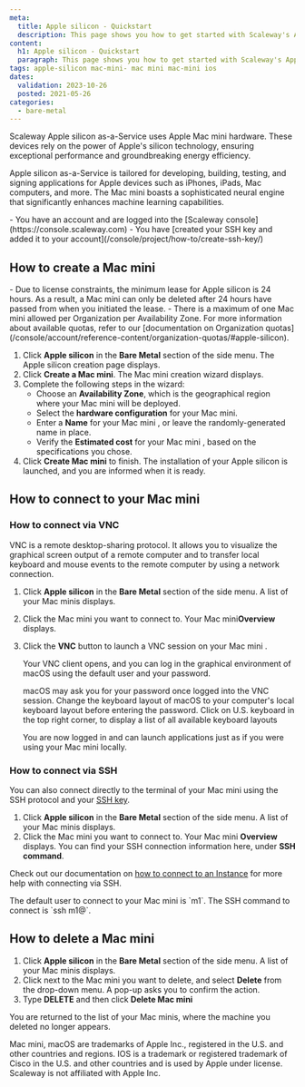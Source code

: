 ```yaml
---
meta:
  title: Apple silicon - Quickstart
  description: This page shows you how to get started with Scaleway's Apple silicon.
content:
  h1: Apple silicon - Quickstart
  paragraph: This page shows you how to get started with Scaleway's Apple silicon.
tags: apple-silicon mac-mini- mac mini mac-mini ios 
dates:
  validation: 2023-10-26
  posted: 2021-05-26
categories:
  - bare-metal
---
```



Scaleway Apple silicon as-a-Service uses Apple Mac mini hardware. These devices rely on the power of Apple's silicon technology, ensuring exceptional performance and groundbreaking energy efficiency.

Apple silicon as-a-Service is tailored for developing, building, testing, and signing applications for Apple devices such as iPhones, iPads, Mac computers, and more. The Mac mini boasts a sophisticated neural engine that significantly enhances machine learning capabilities.

<Macro id="iam-requirements" />

<Message type="requirement">
  - You have an account and are logged into the [Scaleway console](https://console.scaleway.com)
  - You have [created your SSH key and added it to your account](/console/project/how-to/create-ssh-key/)
</Message>

## How to create a Mac mini 

<Message type="important">
  - Due to license constraints, the minimum lease for Apple silicon is 24 hours. As a result, a Mac mini can only be deleted after 24 hours have passed from when you initiated the lease.
  - There is a maximum of one Mac mini allowed per Organization per Availability Zone. For more information about available quotas, refer to our [documentation on Organization quotas](/console/account/reference-content/organization-quotas/#apple-silicon).
</Message>

1. Click **Apple silicon** in the **Bare Metal** section of the side menu. The Apple silicon creation page displays. 
2. Click **Create a Mac mini**. The Mac mini creation wizard displays.
3. Complete the following steps in the wizard: 
    - Choose an **Availability Zone**, which is the geographical region where your Mac mini will be deployed.
    - Select the **hardware configuration** for your Mac mini. 
    - Enter a **Name** for your Mac mini , or leave the randomly-generated name in place. 
    - Verify the **Estimated cost** for your Mac mini , based on the specifications you chose.
4. Click **Create Mac mini** to finish. The installation of your Apple silicon is launched, and you are informed when it is ready.

## How to connect to your Mac mini 

### How to connect via VNC

VNC is a remote desktop-sharing protocol. It allows you to visualize the graphical screen output of a remote computer and to transfer local keyboard and mouse events to the remote computer by using a network connection.

1. Click **Apple silicon** in the **Bare Metal** section of the side menu. A list of your Mac minis displays.
2. Click the Mac mini you want to connect to. Your Mac mini**Overview** displays.
3. Click the **VNC** button to launch a VNC session on your Mac mini .
    
    Your VNC client opens, and you can log in the graphical environment of macOS using the default user and your password.

    <Message type="note">
      macOS may ask you for your password once logged into the VNC session. Change the keyboard layout of macOS to your computer's local keyboard layout before entering the password. Click on U.S. keyboard in the top right corner, to display a list of all available keyboard layouts
    </Message>

    You are now logged in and can launch applications just as if you were using your Mac mini locally.

    <Lightbox src="scaleway-m1-remote-desktop.webp" alt="" />

### How to connect via SSH

You can also connect directly to the terminal of your Mac mini using the SSH protocol and your [SSH key](/console/account/concepts/#ssh-key). 

1. Click **Apple silicon** in the **Bare Metal** section of the side menu. A list of your Mac minis displays.
2. Click the Mac mini you want to connect to. Your Mac mini **Overview** displays. You can find your SSH connection information here, under **SSH command**.
    <Lightbox src="scaleway-m1-ssh.webp" alt="" />

Check out our documentation on [how to connect to an Instance](/compute/instances/how-to/connect-to-instance/) for more help with connecting via SSH.

<Message type="note">
  The default user to connect to your Mac mini is `m1`. The SSH command to connect is `ssh m1@<your_mac_mini__ip>`.
</Message>

## How to delete a Mac mini

1. Click **Apple silicon** in the **Bare Metal** section of the side menu. A list of your Mac minis displays.
2. Click <Icon name="more" /> next to the Mac mini you want to delete, and select **Delete** from the drop-down menu. A pop-up asks you to confirm the action.
3. Type **DELETE** and then click **Delete Mac mini**

You are returned to the list of your Mac minis, where the machine you deleted no longer appears.

<Message type="note">
  Mac mini, macOS are trademarks of Apple Inc., registered in the U.S. and other countries and regions. IOS is a trademark or registered trademark of Cisco in the U.S. and other countries and is used by Apple under license. Scaleway is not affiliated with Apple Inc.
</Message> 
